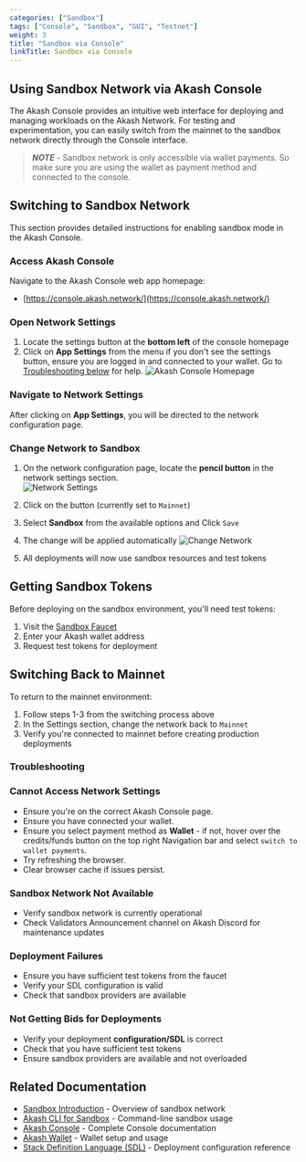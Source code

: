 ---
categories: ["Sandbox"]
tags: ["Console", "Sandbox", "GUI", "Testnet"]
weight: 3
title: "Sandbox via Console"
linkTitle: Sandbox via Console
---

## Using Sandbox Network via Akash Console

The Akash Console provides an intuitive web interface for deploying and managing workloads on the Akash Network. For testing and experimentation, you can easily switch from the mainnet to the sandbox network directly through the Console interface.

> _**NOTE**_ - Sandbox network is only accessible via wallet payments. So make sure you are using the wallet as payment method and connected to the console.

## Switching to Sandbox Network

This section provides detailed instructions for enabling sandbox mode in the Akash Console.

### Access Akash Console

Navigate to the Akash Console web app homepage:

- [https://console.akash.network/](https://console.akash.network/)

### Open Network Settings

1. Locate the settings button at the **bottom left** of the console homepage
2. Click on **App Settings** from the menu
if you don't see the settings button, ensure you are logged in and connected to your wallet. Go to [Troubleshooting below](#troubleshooting) for help.
   ![Akash Console Homepage](https://miro.medium.com/v2/1*FZvpGJGaF_-mEW4vLQt62Q.png)
### Navigate to Network Settings

After clicking on **App Settings**, you will be directed to the network configuration page.

### Change Network to Sandbox

1. On the network configuration page, locate the **pencil button** in the network settings section.  
   ![Network Settings](https://miro.medium.com/v2/1*G-NbSAf6n72Xw44wQDwtqg.png)
2. Click on the button (currently set to `Mainnet`)
3. Select **Sandbox** from the available options and Click `Save`
4. The change will be applied automatically
   ![Change Network](https://miro.medium.com/v2/1*k7sCogrqpSIjz3blklUdTw.png)

5. All deployments will now use sandbox resources and test tokens

## Getting Sandbox Tokens

Before deploying on the sandbox environment, you'll need test tokens:

1. Visit the [Sandbox Faucet](https://faucet.sandbox-01.aksh.pw/)
2. Enter your Akash wallet address
3. Request test tokens for deployment


## Switching Back to Mainnet

To return to the mainnet environment:

1. Follow steps 1-3 from the switching process above
2. In the Settings section, change the network back to `Mainnet`
3. Verify you're connected to mainnet before creating production deployments

### Troubleshooting

### Cannot Access Network Settings

- Ensure you're on the correct Akash Console page.
- Ensure you have connected your wallet.
- Ensure you select payment method as **Wallet** - if not, hover over the credits/funds button on the top right Navigation bar and select `switch to wallet payments`.
- Try refreshing the browser.
- Clear browser cache if issues persist.


### Sandbox Network Not Available

- Verify sandbox network is currently operational
- Check Validators Announcement channel on Akash Discord for maintenance updates

### Deployment Failures

- Ensure you have sufficient test tokens from the faucet
- Verify your SDL configuration is valid
- Check that sandbox providers are available

### Not Getting Bids for Deployments

- Verify your deployment **configuration/SDL** is correct
- Check that you have sufficient test tokens
- Ensure sandbox providers are available and not overloaded

## Related Documentation

- [Sandbox Introduction](/docs/deployments/sandbox/introduction/) - Overview of sandbox network
- [Akash CLI for Sandbox](/docs/deployments/sandbox/installation/) - Command-line sandbox usage
- [Akash Console](/docs/deployments/akash-console/) - Complete Console documentation
- [Akash Wallet](/docs/getting-started/akash-wallet/) - Wallet setup and usage
- [Stack Definition Language (SDL)](/docs/getting-started/stack-definition-language/) - Deployment configuration reference
